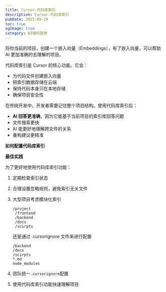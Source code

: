 ```yaml
---
title: Cursor-代码库索引
description: Cursor-代码库索引
pubDate: 2025-09-29
toc: true
ogImage: true
category: AI编码提效
---
```


将你当前的项目，创建一个嵌入向量（Embeddings），有了嵌入向量，可以帮助 AI 更加准确的去理解的项目。

代码库索引是 Cursor 的核心功能。它会：

- 为代码文件创建嵌入向量
- 把索引数据存储在云端
- 保持代码本身只在本地存储
- 确保项目安全性

在传统开发中，开发者需要记住整个项目结构。使用代码库索引后：

- **AI 回答更准确**，因为它能基于当前项目的索引库回答问题
- 文件搜索更快
- AI 能更好地理解跨文件的关系
- 重构建议更精准

**如何配置代码库索引**

**最佳实践**

为了更好地使用代码库索引功能：

1. 定期检查索引状态

2. 合理设置忽略规则，避免索引无关文件

3. 大型项目考虑模块化索引

   ```
   /project
   	/frontend
   	/backend
   	/docs
   	/scirpts
   ```

   还是通过 .cursorignore 文件来进行配置

   ```
   /backend
   /docs
   /scirpts
   *.md
   node_modules
   ```

4. 团队统一`.cursorignore`配置

5. 使用代码库索引功能快速理解项目
